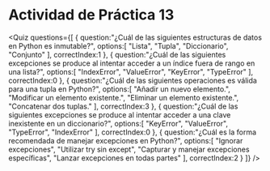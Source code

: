 # Actividad de Práctica 13

<Quiz questions={[
  {
    question:"¿Cuál de las siguientes estructuras de datos en Python es inmutable?",
    options:[
      "Lista",
      "Tupla",
      "Diccionario",
      "Conjunto"
    ],
    correctIndex:1
  },
  {
    question:"¿Cuál de las siguientes excepciones se produce al intentar acceder a un índice fuera de rango en una lista?",
    options:[
      "IndexError",
      "ValueError",
      "KeyError",
      "TypeError"
    ],
    correctIndex:0
  },
  {
    question:"¿Cuál de las siguientes operaciones es válida para una tupla en Python?",
    options:[
      "Añadir un nuevo elemento.",
      "Modificar un elemento existente.",
      "Eliminar un elemento existente.",
      "Concatenar dos tuplas."
    ],
    correctIndex:3
  },
  {
    question:"¿Cuál de las siguientes excepciones se produce al intentar acceder a una clave inexistente en un diccionario?",
    options:[
      "KeyError",
      "ValueError",
      "TypeError",
      "IndexError"
    ],
    correctIndex:0
  },
  {
    question:"¿Cuál es la forma recomendada de manejar excepciones en Python?",
    options:[
      "Ignorar excepciones",
      "Utilizar try sin except",
      "Capturar y manejar excepciones específicas",
      "Lanzar excepciones en todas partes"
    ],
    correctIndex:2
  }
]} />